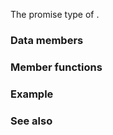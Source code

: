 {{cpp/title|{{small|generator&lt;Ref,V,Allocator&gt;::}}promise_type}}
{{cpp/coroutine/generator/navbar}}
{{ddcl|since=c++23|
class generator&lt;Ref, V, Allocator&gt;::promise_type;
}}

The promise type of {{ltt std|cpp/coroutine/generator}}.

===Data members===
{{dsc begin}}
{{dsc hitem|Member|Description}}
{{dsc expos mem obj|spec={{c/core|std::add_pointer_t&lt;std::generator::yielded&gt;}}|value_|id=value|A pointer to the yielded value. Default value is {{c|nullptr}}.}}
{{dsc expos mem obj|spec={{c/core|std::exception_ptr}}|except_|id=except|A pointer to an exception object.}}
{{dsc end}}

===Member functions===
{{dsc begin}}
{{dsc mem ctor|nolink=true|notes={{mark implicit}}|constructs the {{tt|promise_type}} object}}
{{dsc mem dtor|nolink=true|notes={{mark implicit}}|destroys the {{tt|promise_type}} object}}
{{dsc mem fun|cpp/coroutine/generator/promise_type/get_return_object|issues the {{rlp|/|generator}} object}}
{{dsc mem fun|cpp/coroutine/generator/promise_type/initial_suspend|issues an awaiter for initial suspend point}}
{{dsc mem fun|cpp/coroutine/generator/promise_type/final_suspend|issues an awaiter for final suspend point}}
{{dsc mem fun|cpp/coroutine/generator/promise_type/yield_value|processes the object obtained from {{c/core|co_yield}}}}
{{dsc mem fun|await_transform|notes={{cmark deleted}}|nolink=true|maps the object obtained from {{c/core|co_await}} to an awaiter}}
{{dsc mem fun|cpp/coroutine/generator/promise_type/return_void|handles {{c|co_return;}} or the exit out of coroutine's body}}
{{dsc mem fun|cpp/coroutine/generator/promise_type/unhandled_exception|processes exceptions that leaked from the coroutine's body}}
{{dsc inc|cpp/coroutine/generator/promise_type/dsc operator new}}
{{dsc inc|cpp/coroutine/generator/promise_type/dsc operator delete}}
{{dsc end}}

===Example===
{{example}}

===See also===
{{dsc begin}}
{{dsc inc|cpp/coroutine/dsc noop_coroutine_promise}}
{{dsc end}}

{{langlinks|de|es|fr|it|ja|pt|ru|zh}}